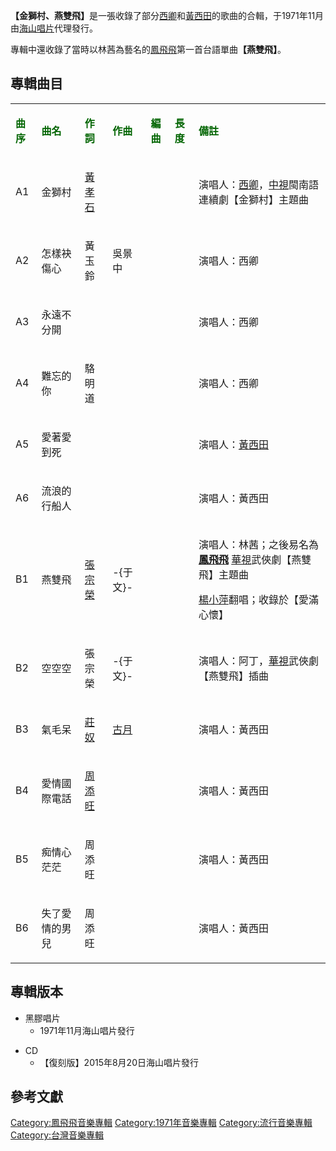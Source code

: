 {{Infobox album <!-- See Wikipedia:WikiProject_Albums -->
| name       = 金獅村、燕雙飛
| type       = 合輯
| artist     = 
| cover      = 
| released   = 1971年11月
| genre      = [[國語流行音樂|國語流行音樂]]
| length     = 
| label      = 海山唱片
<!-- 未知參數 | number     = TKL-1034 -->
| producer   = 
| prev_title = [[歌林金曲唱片|歌林金曲唱片]]
| prev_year  = 1971 <!-- 9月 -->
| next_title = [[祝你幸福|祝你幸福]]
| next_year  = 1972 <!-- 3月 -->
}}
'''【金獅村、燕雙飛】'''是一張收錄了部分[[西卿|西卿]]和[[黃西田|黃西田]]的歌曲的合輯，于1971年11月由[[海山唱片|海山唱片]]代理發行。

專輯中還收錄了當時以林茜為藝名的[[鳳飛飛|鳳飛飛]]第一首台語單曲'''【燕雙飛】'''。

==專輯曲目==
{| class="wikitable"
|-
| <font color=darkgreen>'''曲序'''</font> || <font color=darkgreen>'''曲名'''</font> || <font color=darkgreen>'''作詞'''</font> || <font color=darkgreen>'''作曲'''</font> || <font color=darkgreen>'''編曲'''</font>|| <font color=darkgreen>'''長度'''</font>  || <font color=darkgreen>'''備註'''</font>
|-
| A1||金獅村||[[黃孝石|黃孝石]] || || ||  ||演唱人：[[西卿|西卿]]，[[中視|中視]]閩南語連續劇【金獅村】主題曲
|-
|A2||怎樣袂傷心||黃玉鈴 ||吳景中 || ||  ||演唱人：西卿
|-
| A3 ||永遠不分開  || || || ||  ||演唱人：西卿
|-
| A4 || 難忘的你 ||駱明道  || || ||  ||演唱人：西卿
|-
| A5 ||愛著愛到死|| || || ||  ||演唱人：[[黃西田|黃西田]]
|-
| A6 ||流浪的行船人|| || || ||  ||演唱人：黃西田
|-
|B1 ||燕雙飛||[[張宗榮|張宗榮]] ||-{于文}- ||  ||||演唱人：林茜；之後易名為'''[[鳳飛飛|鳳飛飛]]'''
[[華視|華視]]武俠劇【燕雙飛】主題曲

[[楊小萍|楊小萍]]翻唱；收錄於【愛滿心懷】
|-
| B2 ||空空空 ||張宗榮 ||-{于文}- ||  ||||演唱人：阿丁，[[華視|華視]]武俠劇【燕雙飛】插曲
|-
| B3 ||氣毛呆|| [[莊奴|莊奴]]||[[古月|古月]] ||  || ||演唱人：黃西田
|-
| B4 ||愛情國際電話||[[周添旺|周添旺]] || || ||  ||演唱人：黃西田
|-
| B5||痴情心茫茫||周添旺 || || ||  ||演唱人：黃西田
|-
| B6||失了愛情的男兒||周添旺 || || ||  ||演唱人：黃西田
|}

== 專輯版本 ==
*黑膠唱片
**1971年11月海山唱片發行

*CD
**【復刻版】2015年8月20日海山唱片發行

==參考文獻==
{{reflist}}
[[Category:鳳飛飛音樂專輯|Category:鳳飛飛音樂專輯]]
[[Category:1971年音樂專輯|Category:1971年音樂專輯]]
[[Category:流行音樂專輯|Category:流行音樂專輯]]
[[Category:台灣音樂專輯|Category:台灣音樂專輯]]